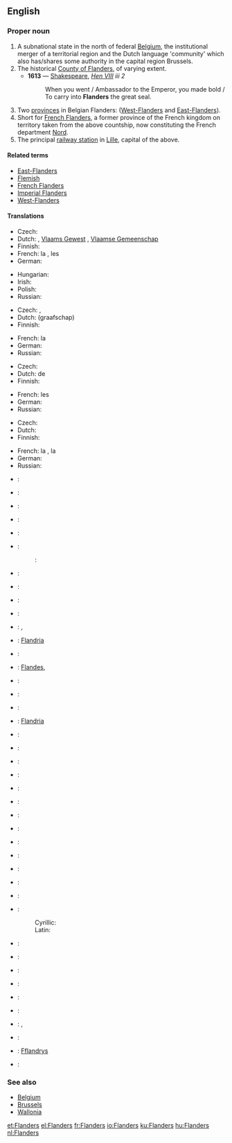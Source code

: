 ==English==

===Proper noun===
{{wikipedia|Flanders}}
{{en-proper noun}}

# A subnational state in the north of federal [[Belgium]], the institutional merger of a territorial region and the Dutch language 'community' which also has/shares some authority in the capital region Brussels.
# The historical [[w:Flanders (county)|County of Flanders]], of varying extent.
#* '''1613''' — [[Shakespeare]], ''[http://en.wikisource.org/wiki/The_Life_of_King_Henry_the_Eighth Hen VIII] iii 2''
#*: When you went / Ambassador to the Emperor, you made bold / To carry into '''Flanders''' the great seal.
# Two [[province]]s in Belgian Flanders: ([[West-Flanders]] and [[East-Flanders]]).
# Short for [[French Flanders]], a former province of the French kingdom on territory taken from the above countship, now constituting the French department [[Nord]].
# The principal [[railway station]] in [[Lille]], capital of the above.

====Related terms====
* [[East-Flanders]]
* [[Flemish]]
* [[French Flanders]]
* [[Imperial Flanders]]
* [[West-Flanders]]

====Translations====
{{trans-top|subnational state in the north of federal Belgium}}
* Czech: {{t-|cs|Vlámsko|n}}
* Dutch: {{t+|nl|Vlaanderen|n}}, [[Vlaams Gewest]] {{n}}, [[Vlaamse Gemeenschap]]
* Finnish: {{t-|fi|Flanderi}}
* French: la {{t+|fr|Flandre|f}}, les {{t-|fr|Flandres|f|p}}
* German: {{t-|de|Flandern|n}}
{{trans-mid}}
* Hungarian: {{t+|hu|Flandria}}
* Irish: {{t|ga|Flóndras|m}}
* Polish: {{t+|pl|Flandria|f}}
* Russian: {{t-|ru|Фландрия|f|tr=Flándrija|sc=Cyrl}}
{{trans-bottom}}

{{trans-top|historical county}}
* Czech: {{t-|cs|Vlámsko|n}}, {{t-|cs|Flandry|f|p}}
* Dutch: (graafschap) {{t+|nl|Vlaanderen|n}}
* Finnish: {{t-|fi|Flanderi}}
{{trans-mid}}
* French: la {{t+|fr|Flandre|f}}
* German: {{t-|de|Flandern|n}}
* Russian: {{t-|ru|Фландрия|f|tr=Flándrija|sc=Cyrl}}
{{trans-bottom}}

{{trans-top|two provinces in Belgium}}
* Czech: {{t-|cs|Flandry|f|p}}
* Dutch: de {{t+|nl|Vlaanders|p}}
* Finnish: {{t-|fi|Flanderi}}
{{trans-mid}}
* French: les {{t-|fr|Flandres|f|p}}
* German: {{t-|de|Flandern|p}}
* Russian: {{t-|ru|Фландрия|f|tr=Flándrija|sc=Cyrl}}
{{trans-bottom}}

{{trans-top|former province and region of northern France}}
* Czech: {{t-|cs|Flandry|f|p}}
* Dutch: {{t+|nl|Frans-Vlaanderen|n}}
* Finnish: {{t-|fi|Flanderi}}
{{trans-mid}}
* French: la {{t+|fr|Flandre|f}}, la {{t-|fr|Flandre françasie|f}}
* German: {{t-|de|Flandern|n}}
* Russian: {{t-|ru|Фландрия|f|tr=Flándrija|sc=Cyrl}}
{{trans-bottom}}

{{checktrans-top}}
* {{ttbc|Afrikaans}}: {{t-|af|Vlaandere|xs=Afrikaans}}
* {{ttbc|Basque}}: {{t-|eu|Flandria|xs=Basque}}
* {{ttbc|Breton}}: {{t-|br|Flandrez|xs=Breton}}
* {{ttbc|Bulgarian}}: {{t-|bg|Фламандия|f|sc=Cyrl}}
* {{ttbc|Catalan}}: {{t-|ca|Flandes}}
* {{ttbc|Chinese}}:
*: {{ttbc|Mandarin}}: {{t-|cmn|佛拉芒|sc=Hani|xs=Mandarin}}
* {{ttbc|Corsican}}: {{t-|co|Fiandria|xs=Corsican}}
* {{ttbc|Croatian}}: {{t-|hr|Flandrija}}
* {{ttbc|Danish}}: {{t-|da|Flandern}}
* {{ttbc|Dutch Low Saxon}}: {{tø|nds-nl|Vlaonderen}}
* {{ttbc|Esperanto}}: {{t-|eo|Flandrio|xs=Esperanto}}, {{t-|eo|Flandrujo|xs=Esperanto}}
* {{ttbc|Estonian}}: [[Flandria]]
* {{ttbc|Flemish}}: {{tø|vls|Vloandern}}
* {{ttbc|Galician}}: [[Flandes]], {{t-|gl|Flandres|xs=Galician}}
* {{ttbc|Greek}}: {{t-|el|Φλάνδρα|sc=Grek}}
* {{ttbc|Hebrew}}: {{t-|he|פלנדריה|sc=Hebr}}
* {{ttbc|Icelandic}}: {{t-|is|Flæmingjaland}}
* {{ttbc|Ido}}: [[Flandria]]
* {{ttbc|Indonesian}}: {{t-|id|Flandria|xs=Indonesian}}
* {{ttbc|Italian}}: {{t-|it|Fiandre}}
{{checktrans-mid}}
* {{ttbc|Japanese}}: {{t-|ja|フランドル|sc=Jpan}}
* {{ttbc|Korean}}: {{t-|ko|플란데런|sc=Kore}}
* {{ttbc|Latin}}: {{t-|la|Flandria|f}}
* {{ttbc|Latvian}}: {{t-|lv|Flandrija|xs=Latvian}}
* {{ttbc|Limburgish}}: {{t-|li|Vlaandere|xs=Limburgish}}
* {{ttbc|Lithuanian}}: {{t-|lt|Flandrija|xs=Lithuanian}}
* {{ttbc|Norwegian}}: {{t-|no|Flandern}}
* {{ttbc|Occitan}}: {{t-|oc|Flandra|xs=Occitan}}
* {{ttbc|Portuguese}}: {{t-|pt|Flandres}}
* {{ttbc|Romanian}}: {{t-|ro|Flandra}}
* {{ttbc|Scottish Gaelic}}: {{t-|gd|Flànras|xs=Scottish Gaelic}}
* {{ttbc|Serbian}}:
*: Cyrillic: {{t-|sr|Фландрија|sc=Cyrl}}
*: Latin: {{t-|sr|Flandrija}}
* {{ttbc|Slovak}}: {{t-|sk|Flámsko}}
* {{ttbc|Slovene}}: {{t-|sl|Flandrija}}
* {{ttbc|Spanish}}: {{t+|es|Flandes|m}}
* {{ttbc|Swedish}}: {{t-|sv|Flandern}}
* {{ttbc|Turkish}}: {{t-|tr|Flaman Ovası}}
* {{ttbc|Ukrainian}}: {{t-|uk|Фландрія|f|sc=Cyrl|xs=Ukrainian}}
* {{ttbc|Vietnamese}}: {{t-|vi|Flăng-drơ|xs=Vietnamese}}, {{t-|vi|xứ Flăng-drơ|xs=Vietnamese}}
* {{ttbc|Walloon}}: {{t-|wa|Flande|xs=Walloon}}
* {{ttbc|Welsh}}: [[Fflandrys]]
* {{ttbc|West Frisian}}: {{t-|fy|Flaanderen|xs=West Frisian}}
{{checktrans-bottom}}

===See also===
* [[Belgium]]
* [[Brussels]]
* [[Wallonia]]

[[et:Flanders]]
[[el:Flanders]]
[[fr:Flanders]]
[[io:Flanders]]
[[ku:Flanders]]
[[hu:Flanders]]
[[nl:Flanders]]